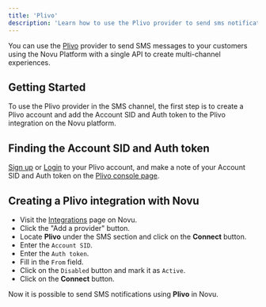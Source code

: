 ```yaml
---
title: 'Plivo'
description: 'Learn how to use the Plivo provider to send sms notifications using Novu'
---
```


You can use the [Plivo](https://www.plivo.com/) provider to send SMS messages to your customers using the Novu Platform with a single API to create multi-channel experiences.

## Getting Started

To use the Plivo provider in the SMS channel, the first step is to create a Plivo account and add the Account SID and Auth token to the Plivo integration on the Novu platform.

## Finding the Account SID and Auth token

[Sign up](https://console.plivo.com/accounts/register/) or [Login](https://console.plivo.com/accounts/login/) to your Plivo account, and make a note of your Account SID and Auth token on the [Plivo console page](https://console.plivo.com/dashboard/).

## Creating a Plivo integration with Novu

- Visit the [Integrations](https://dashboard-v2.novu.co/integrations?utm_campaign=docs-sms-plivo) page on Novu.
- Click the "Add a provider" button.
- Locate **Plivo** under the SMS section and click on the **Connect** button.
- Enter the `Account SID`.
- Enter the `Auth token`.
- Fill in the `From` field.
- Click on the `Disabled` button and mark it as `Active`.
- Click on the **Connect** button.

Now it is possible to send SMS notifications using **Plivo** in Novu.
